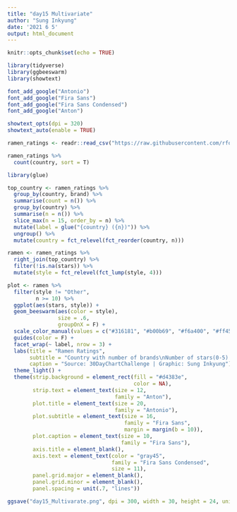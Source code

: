 ```yaml
---
title: "day15 Multivariate"
author: "Sung Inkyung"
date: '2021 6 5'
output: html_document
---
```


```r
knitr::opts_chunk$set(echo = TRUE)
```

```r
library(tidyverse)
library(ggbeeswarm)
library(showtext)

font_add_google("Antonio")
font_add_google("Fira Sans")
font_add_google("Fira Sans Condensed")
font_add_google("Anton")

showtext_opts(dpi = 320)
showtext_auto(enable = TRUE)
```


```r
ramen_ratings <- readr::read_csv("https://raw.githubusercontent.com/rfordatascience/tidytuesday/master/data/2019/2019-06-04/ramen_ratings.csv")

ramen_ratings %>% 
  count(country, sort = T)
```


```r
library(glue)

top_country <- ramen_ratings %>% 
  group_by(country, brand) %>% 
  summarise(count = n()) %>% 
  group_by(country) %>% 
  summarise(n = n()) %>% 
  slice_max(n = 15, order_by = n) %>% 
  mutate(label = glue("{country} ({n})")) %>% 
  ungroup() %>% 
  mutate(country = fct_relevel(fct_reorder(country, n)))
```


```r
ramen <- ramen_ratings %>% 
  right_join(top_country) %>% 
  filter(!is.na(stars)) %>% 
  mutate(style = fct_relevel(fct_lump(style, 4)))
```

```r
plot <- ramen %>% 
  filter(style != "Other",
         n >= 10) %>% 
  ggplot(aes(stars, style)) +
  geom_beeswarm(aes(color = style), 
                size = .6, 
                groupOnX = F) +
  scale_color_manual(values = c("#316181", "#b00b69", "#f6a400", "#ff4500")) +
  guides(color = F) +
  facet_wrap(~ label, nrow = 3) +
  labs(title = "Ramen Ratings",
       subtitle = "Country with number of brands\nNumber of stars(0-5) are given by ramen raters;5 is best, 0 is worst",
       caption = "Source: 30DayChartChallenge | Graphic: Sung Inkyung") + 
  theme_light() +
  theme(strip.background = element_rect(fill = "#d4383e",
                                        color = NA),
        strip.text = element_text(size = 12,
                                  family = "Anton"),
        plot.title = element_text(size = 20,
                                  family = "Antonio"),
        plot.subtitle = element_text(size = 16,
                                     family = "Fira Sans",
                                     margin = margin(b = 10)),
        plot.caption = element_text(size = 10,
                                    family = "Fira Sans"),
        axis.title = element_blank(),
        axis.text = element_text(color = "gray45",
                                 family = "Fira Sans Condensed",
                                 size = 11),
        panel.grid.major = element_blank(),
        panel.grid.minor = element_blank(),
        panel.spacing = unit(.7, "lines"))

ggsave("day15_Multivarate.png", dpi = 300, width = 30, height = 24, units = "cm")
```



